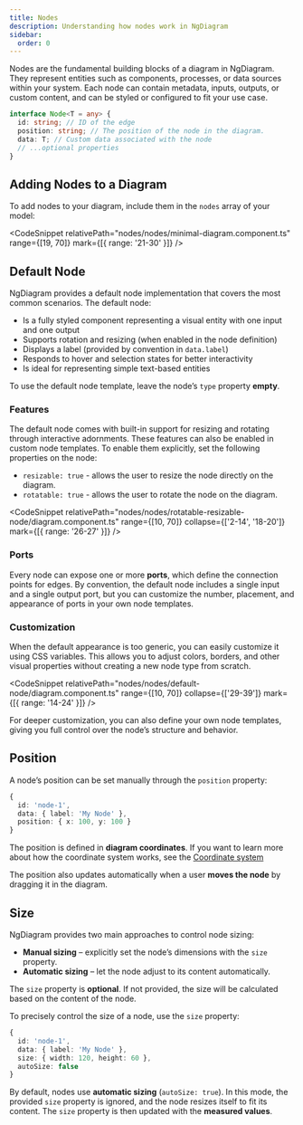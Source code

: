 ```yaml
---
title: Nodes
description: Understanding how nodes work in NgDiagram
sidebar:
  order: 0
---
```



Nodes are the fundamental building blocks of a diagram in NgDiagram.
They represent entities such as components, processes, or data sources within your system. Each node can contain metadata, inputs, outputs, or custom content, and can be styled or configured to fit your use case.

```typescript
interface Node<T = any> {
  id: string; // ID of the edge
  position: string; // The position of the node in the diagram.
  data: T; // Custom data associated with the node
  // ...optional properties
}
```

<LinkCard
  icon="list-format"
  title="Node API"
  href="/docs/api/types/node"
  description="See detailed node properties reference"
/>

## Adding Nodes to a Diagram

To add nodes to your diagram, include them in the `nodes` array of your model:

<CodeSnippet relativePath="nodes/nodes/minimal-diagram.component.ts" range={[19, 70]} mark={[{ range: '21-30' }]} />

## Default Node

NgDiagram provides a default node implementation that covers the most common scenarios. The default node:

- Is a fully styled component representing a visual entity with one input and one output
- Supports rotation and resizing (when enabled in the node definition)
- Displays a label (provided by convention in `data.label`)
- Responds to hover and selection states for better interactivity
- Is ideal for representing simple text-based entities

To use the default node template, leave the node’s `type` property **empty**.

### Features

The default node comes with built-in support for resizing and rotating through interactive adornments. These features can also be enabled in custom node templates.
To enable them explicitly, set the following properties on the node:

- `resizable: true` - allows the user to resize the node directly on the diagram.
- `rotatable: true` - allows the user to rotate the node on the diagram.


<RotatableResizableNode />

<CodeSnippet
  relativePath="nodes/nodes/rotatable-resizable-node/diagram.component.ts"
  range={[10, 70]}
  collapse={['2-14', '18-20']}
  mark={[{ range: '26-27' }]}
/>

<LinkCard icon="list-format" title="Resizing" href="/docs/nodes/resizing" description="Learn about node resizing" />

<LinkCard icon="list-format" title="Rotation" href="/docs/nodes/rotation" description="Learn about node rotation" />

### Ports

Every node can expose one or more **ports**, which define the connection points for edges. By convention, the default node includes a single input and a single output port, but you can customize the number, placement, and appearance of ports in your own node templates.

<LinkCard
  title="Ports"
  href="/docs/internals/nodes/ports"
  description="Read more about ports and how they work in NgDiagram"
/>

### Customization

When the default appearance is too generic, you can easily customize it using CSS variables. This allows you to adjust colors, borders, and other visual properties without creating a new node type from scratch.


<DefaultNode />

<CodeSnippet
  relativePath="nodes/nodes/default-node/diagram.component.ts"
  range={[10, 70]}
  collapse={['29-39']}
  mark={[{ range: '14-24' }]}
/>

For deeper customization, you can also define your own node templates, giving you full control over the node’s structure and behavior.

<LinkCard
  title="Custom Nodes"
  href="/docs/internals/nodes/custom-nodes"
  description="Provide your nodes with unique styles and behaviors"
/>

## Position

A node’s position can be set manually through the `position` property:

```typescript
{
  id: 'node-1',
  data: { label: 'My Node' },
  position: { x: 100, y: 100 }
}
```

The position is defined in **diagram coordinates**. If you want to learn more about how the coordinate system works, see the [Coordinate system](/intro/coordinate-system)

The position also updates automatically when a user **moves the node** by dragging it in the diagram.

## Size

NgDiagram provides two main approaches to control node sizing:

- **Manual sizing** – explicitly set the node’s dimensions with the `size` property.
- **Automatic sizing** – let the node adjust to its content automatically.

The `size` property is **optional**. If not provided, the size will be calculated based on the content of the node.

To precisely control the size of a node, use the `size` property:

```typescript
{
  id: 'node-1',
  data: { label: 'My Node' },
  size: { width: 120, height: 60 },
  autoSize: false
}
```

By default, nodes use **automatic sizing** (`autoSize: true`). In this mode, the provided `size` property is ignored, and the node resizes itself to fit its content. The `size` property is then updated with the **measured values**.
